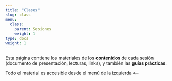 ```yaml
---
title: "Clases"
slug: class
menu:
  class:
    parent: Sesiones
    weight: 1
type: docs
weight: 1
---
```


Esta página contiene los materiales de los **contenidos** de cada sesión (documento de presentación, lecturas, links), y también las **guías prácticas**.

Todo el material es accesible desde el menú de la izquierda <-- 
